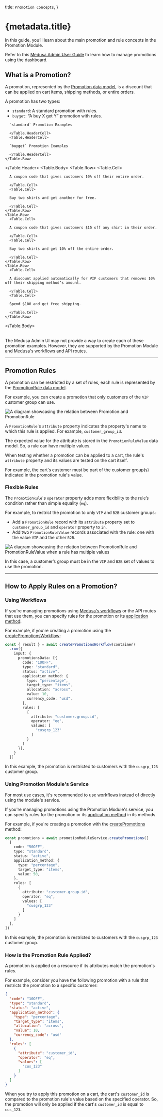 
  title: `Promotion Concepts`,
}

# {metadata.title}

In this guide, you’ll learn about the main promotion and rule concepts in the Promotion Module.

<Note title="Looking for no-code docs?">

Refer to this [Medusa Admin User Guide](!user-guide!/promotions) to learn how to manage promotions using the dashboard.

</Note>

## What is a Promotion?

A promotion, represented by the [Promotion data model](/references/promotion/models/Promotion), is a discount that can be applied on cart items, shipping methods, or entire orders.

A promotion has two types:

- `standard`: A standard promotion with rules.
- `buyget`: “A buy X get Y” promotion with rules.

<Table>
  <Table.Header>
    <Table.Row>
      <Table.HeaderCell>
      
      `standard` Promotion Examples
      
      </Table.HeaderCell>
      <Table.HeaderCell>
      
      `buyget` Promotion Examples
      
      </Table.HeaderCell>
    </Table.Row>
  </Table.Header>
  <Table.Body>
    <Table.Row>
      <Table.Cell>

      A coupon code that gives customers 10% off their entire order.

      </Table.Cell>
      <Table.Cell>

      Buy two shirts and get another for free.

      </Table.Cell>
    </Table.Row>
    <Table.Row>
      <Table.Cell>

      A coupon code that gives customers $15 off any shirt in their order.

      </Table.Cell>
      <Table.Cell>

      Buy two shirts and get 10% off the entire order.

      </Table.Cell>
    </Table.Row>
    <Table.Row>
      <Table.Cell>

      A discount applied automatically for VIP customers that removes 10% off their shipping method’s amount.

      </Table.Cell>
      <Table.Cell>

      Spend $100 and get free shipping.

      </Table.Cell>
    </Table.Row>
  </Table.Body>
</Table>

<Note>

The Medusa Admin UI may not provide a way to create each of these promotion examples. However, they are supported by the Promotion Module and Medusa's workflows and API routes.

</Note>

---

## Promotion Rules

A promotion can be restricted by a set of rules, each rule is represented by the [PromotionRule data model](/references/promotion/models/PromotionRule).

For example, you can create a promotion that only customers of the `VIP` customer group can use.

![A diagram showcasing the relation between Promotion and PromotionRule](https://res.cloudinary.com/dza7lstvk/image/upload/v1709833196/Medusa%20Resources/promotion-promotion-rule_msbx0w.jpg)

A `PromotionRule`'s `attribute` property indicates the property's name to which this rule is applied. For example, `customer_group_id`.

The expected value for the attribute is stored in the `PromotionRuleValue` data model. So, a rule can have multiple values.

When testing whether a promotion can be applied to a cart, the rule's `attribute` property and its values are tested on the cart itself.

For example, the cart's customer must be part of the customer group(s) indicated in the promotion rule's value.

### Flexible Rules

The `PromotionRule`'s `operator` property adds more flexibility to the rule’s condition rather than simple equality (`eq`).

For example, to restrict the promotion to only `VIP` and `B2B` customer groups:

- Add a `PromotionRule` record with its `attribute` property set to `customer_group_id` and `operator` property to `in`.
- Add two `PromotionRuleValue` records associated with the rule: one with the value `VIP` and the other `B2B`.

![A diagram showcasing the relation between PromotionRule and PromotionRuleValue when a rule has multiple values](https://res.cloudinary.com/dza7lstvk/image/upload/v1709897383/Medusa%20Resources/promotion-promotion-rule-multiple_hctpmt.jpg)

In this case, a customer’s group must be in the `VIP` and `B2B` set of values to use the promotion.

---

## How to Apply Rules on a Promotion?

### Using Workflows

If you're managing promotions using [Medusa's workflows](../../../medusa-workflows-reference/page.mdx) or the API routes that use them, you can specify rules for the promotion or its [application method](../application-method/page.mdx).

For example, if you're creating a promotion using the [createPromotionsWorkflow](!resources!/references/medusa-workflows/createPromotionsWorkflow):

```ts
const { result } = await createPromotionsWorkflow(container)
  .run({
    input: {
      promotionsData: [{
        code: "10OFF",
        type: "standard",
        status: "active",
        application_method: {
          type: "percentage",
          target_type: "items",
          allocation: "across",
          value: 10,
          currency_code: "usd",
        },
        rules: [
          {
            attribute: "customer.group.id",
            operator: "eq",
            values: [
              "cusgrp_123"
            ]
          }
        ]
      }],
    }
  })
```

In this example, the promotion is restricted to customers with the `cusgrp_123` customer group.

### Using Promotion Module's Service

<Note>

For most use cases, it's recommended to use [workflows](#using-workflows) instead of directly using the module's service.

</Note>

If you're managing promotions using the Promotion Module's service, you can specify rules for the promotion or its [application method](../application-method/page.mdx) in its methods.

For example, if you're creating a promotion with the [createPromotions](!resources!/references/promotion/createPromotions) method:

```ts
const promotions = await promotionModuleService.createPromotions([
  {
    code: "50OFF",
    type: "standard",
    status: "active",
    application_method: {
      type: "percentage",
      target_type: "items",
      value: 50,
    },
    rules: [
      {
        attribute: "customer.group.id",
        operator: "eq",
        values: [
          "cusgrp_123"
        ]
      }
    ]
  },
])
```

In this example, the promotion is restricted to customers with the `cusgrp_123` customer group.

### How is the Promotion Rule Applied?

A promotion is applied on a resource if its attributes match the promotion's rules.

For example, consider you have the following promotion with a rule that restricts the promotion to a specific customer:

```json
{
  "code": "10OFF",
  "type": "standard",
  "status": "active",
  "application_method": {
    "type": "percentage",
    "target_type": "items",
    "allocation": "across",
    "value": 10,
    "currency_code": "usd"
  },
  "rules": [
    {
      "attribute": "customer_id",
      "operator": "eq",
      "values": [
        "cus_123"
      ]
    }
  ]
}
```

When you try to apply this promotion on a cart, the cart's `customer_id` is compared to the promotion rule's value based on the specified operator. So, the promotion will only be applied if the cart's `customer_id` is equal to `cus_123`.
